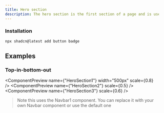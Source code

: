 ```yaml
---
title: Hero section
description: The hero section is the first section of a page and is used to introduce the page content
---
```


### Installation

```tsx
npx shadcn@latest add button badge
```

## Examples

### Top-in-bottom-out

<ComponentPreview name={"HeroSection1"} width="500px" scale={0.8} />
<ComponentPreview name={"HeroSection2"} scale={0.5} />
<ComponentPreview name={"HeroSection3"} scale={0.6} />

> Note this uses the Navbar1 component. You can replace it with your own Navbar component or use the default one
